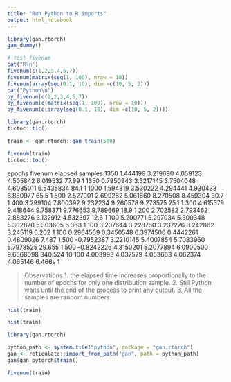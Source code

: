 ```yaml
---
title: "Run Python to R imports"
output: html_notebook
---
```


```r
library(gan.rtorch)
gan_dummy()
```


```r
# test fivenum
cat("R\n")
fivenum(c(1,2,3,4,5,7))
fivenum(matrix(seq(1, 100), nrow = 10))
fivenum(array(seq(0.1, 10), dim =c(10, 5, 2)))
cat("Python\n")
py_fivenum(c(1,2,3,4,5,7))
py_fivenum(c(matrix(seq(1, 100), nrow = 10)))
py_fivenum(c(array(seq(0.1, 10), dim =c(10, 5, 2))))
```


```r
library(gan.rtorch)
tictoc::tic()

train <- gan.rtorch::gan_train(500)

fivenum(train)
tictoc::toc()
```

epochs    fivenum                                             elapsed  samples
1350  1.444199 3.219690 4.059123 4.505842 6.019532              77.99        1
1350  0.7950943 3.3217145 3.7504048 4.6035011 6.5435834         84.1         1
1000  1.594319 3.530222 4.294441 4.930433 6.880977              65.5         1
500   2.527001 2.699282 5.061660 8.270508 8.459304              30.7         1
400   3.299104 7.800392 9.232234 9.260578 9.273575              25.1         1
300   4.615579 9.418644 9.758371 9.776653 9.789669              18.9         1
200   2.702582 2.793462 2.883276 3.132912 4.532397              12.6         1
100   5.290771 5.297034 5.300348 5.302870 5.303605               6.363       1
100   3.207644 3.228760 3.237276 3.242862 3.245119               6.202       1
100   0.2964569 0.3450548 0.3974500 0.4442261 0.4809026          7.487       1
500   -0.7952387  3.2210145  5.4007854  5.7083960  5.7978525    29.655       1
500   -0.8242226  4.3150201  5.2077894  6.0900500  9.6568098   340.524      10
100   4.003993 4.037579 4.053663 4.062374 4.065146               6.466s      1

> Observations
1. the elapsed time increases proportionally to the number of epochs for only one distribution sample.
2. Still Python waits until the end of the process to print any output.
3. All the samples are random numbers.


```r
hist(train)
```

```r
hist(train)
```



```r
library(gan.rtorch)

python_path <- system.file("python", package = "gan.rtorch")
gan <- reticulate::import_from_path("gan", path = python_path)
gan$gan_pytorch$train()
```

```r
fivenum(train)
```



